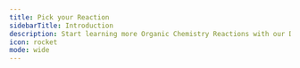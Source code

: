 ```yaml
---
title: Pick your Reaction
sidebarTitle: Introduction
description: Start learning more Organic Chemistry Reactions with our Documentation!
icon: rocket
mode: wide
---
```



<CardGroup cols={3}>
  <HeroCard
  imgLight="https://chemlord.github.io/reactionrepo/docs/oxidation-reactions/dess-martin-oxidation/DMPOverviewLightFix.png"
  imgDark="https://chemlord.github.io/reactionrepo/docs/oxidation-reactions/dess-martin-oxidation/DMPOverviewDarkFix.png"
  title="Dess-Martin Oxidation"
  description="Mild Method for Primary and Secondary Alcohol Oxidation"
  href="/overviews/dess-martin-oxidation/dess-martin-oxidation-overview"
/>
<HeroCard
  imgLight="https://chemlord.github.io/reactionrepo/docs/oxidation-reactions/pdcoverviewlight.png"
  imgDark="https://chemlord.github.io/reactionrepo/docs/oxidation-reactions/pdcoverviewdark.png"
  title="Corey-Schmidt Oxidation"
  description="Explore a variety of Reactions including History, Reagent Preparation, Fun Facts and more..."
  href="/your-link"
/>
<HeroCard
  imgLight="https://chemlord.github.io/reactionrepo/docs/oxidation-reactions/swern-oxidation/RegularSwernOverviewL.png"
  imgDark="https://chemlord.github.io/reactionrepo/docs/oxidation-reactions/swern-oxidation/RegularSwernOverviewD.png"
  title="Swern Oxidation"
  description="Explore a variety of Reactions including History, Reagent Preparation, Fun Facts and more..."
  href="/your-link"
/>
</CardGroup>
